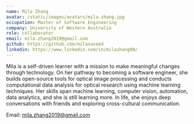 ```yaml
---
name: Mila Zhang
avatar: /static/images/avatars/mila-zhang.jpg
occupation: Master of Software Engineering
company: University of Western Australia
role: collaborator
email: mila.zhang2019@gmail.com
github: https://github.com/milanaveed 
linkedin: https://www.linkedin.com/in/milazhang00/ 
---
```


Mila is a self-driven learner with a mission to make meaningful changes through technology.
On her pathway to becoming a software engineer, she builds open-source tools for optical image processing and conducts computational data analysis for optical research using machine learning techniques.
Her skills span machine learning, computer vision, automation, data analytics, and she is still learning more.
In life, she enjoys deep conversations with friends and exploring cross-cultural communication.

<span className="font-bold">Email</span>: mila.zhang2019@gmail.com
